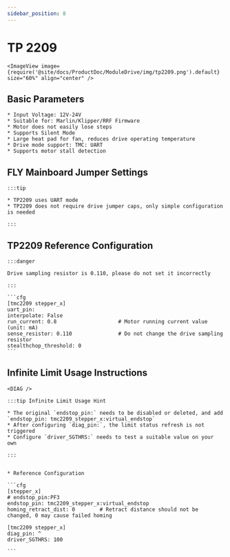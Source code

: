 ```yaml
---
sidebar_position: 8
---
```





# TP 2209

    <ImageView image={require('@site/docs/ProductDoc/ModuleDrive/img/tp2209.png').default} size="60%" align="center" />


## Basic Parameters

    * Input Voltage: 12V-24V
    * Suitable for: Marlin/Klipper/RRF Firmware
    * Motor does not easily lose steps
    * Supports Silent Mode
    * Large heat pad for fan, reduces drive operating temperature
    * Drive mode support: TMC: UART
    * Supports motor stall detection


## FLY Mainboard Jumper Settings

    :::tip

    * TP2209 uses UART mode
    * TP2209 does not require drive jumper caps, only simple configuration is needed
    
    :::


## TP2209 Reference Configuration

    :::danger

    Drive sampling resistor is 0.110, please do not set it incorrectly

    :::

    ```cfg
    [tmc2209 stepper_x]
    uart_pin: 
    interpolate: False
    run_current: 0.8                    # Motor running current value (unit: mA)
    sense_resistor: 0.110               # Do not change the drive sampling resistor
    stealthchop_threshold: 0
    ```



## Infinite Limit Usage Instructions

    <DIAG />

    :::tip Infinite Limit Usage Hint

    * The original `endstop_pin:` needs to be disabled or deleted, and add `endstop_pin: tmc2209_stepper_x:virtual_endstop`
    * After configuring `diag_pin:`, the limit status refresh is not triggered
    * Configure `driver_SGTHRS:` needs to test a suitable value on your own

    :::


    * Reference Configuration

    ```cfg
    [stepper_x]
    # endstop_pin:PF3
    endstop_pin: tmc2209_stepper_x:virtual_endstop
    homing_retract_dist: 0        # Retract distance should not be changed, 0 may cause failed homing

    [tmc2209 stepper_x]
    diag_pin: ^
    driver_SGTHRS: 100
    
    ```